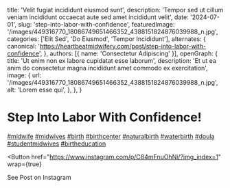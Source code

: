   title: 'Velit fugiat incididunt eiusmod sunt',
  description: 'Tempor sed ut cillum veniam incididunt occaecat aute sed amet incididunt velit',
  date: '2024-07-01',
  slug: 'step-into-labor-with-confidence',
  featuredImage: '/images/449316770_18086749651466352_4388151824876039988_n.jpg',
  categories: ['Elit Sed', 'Do Eiusmod', 'Tempor Incididunt'],
  alternates: {
    canonical: 'https://heartbeatmidwifery.com/post/step-into-labor-with-confidence',
  },
  authors: [{ name: 'Consectetur Adipiscing' }],
  openGraph: {
    title: 'Ut enim non ex labore cupidatat esse laborum',
    description: 'Et ut ea anim do consectetur magna incididunt amet commodo ex exercitation',
    image: {
      url: '/images/449316770_18086749651466352_4388151824876039988_n.jpg',
      alt: 'Lorem esse qui',
    },
  },
}


# Step Into Labor With Confidence!

<Gallery>
  <GalleryItem
    src="/images/449316770_18086749651466352_4388151824876039988_n.jpg"
    size="large"
  />
  <GalleryItem
    src="/images/449680968_18086749669466352_525164436254078975_n.jpg"
    size="large"
  />
  <GalleryItem
    src="/images/449522214_18086749666466352_7274884046664467597_n.jpg"
    size="large"
  />
  <GalleryItem
    src="/images/449601270_18086749678466352_3236871592713766811_n.jpg"
    size="large"
  />
</Gallery>

[#midwife](https://www.instagram.com/explore/tags/midwife/) [#midwives](https://www.instagram.com/explore/tags/midwives/) [#birth](https://www.instagram.com/explore/tags/birth/) [#birthcenter](https://www.instagram.com/explore/tags/birthcenter/) [#naturalbirth](https://www.instagram.com/explore/tags/naturalbirth/) [#waterbirth](https://www.instagram.com/explore/tags/waterbirth/) [#doula](https://www.instagram.com/explore/tags/doula/) [#studentmidwives](https://www.instagram.com/explore/tags/studentmidwives/) [#birtheducation](https://www.instagram.com/explore/tags/birtheducation/)

<Button
  href="https://www.instagram.com/p/C84mFnuOhNi/?img_index=1"
  wrap={true}
>
  See Post on Instagram
</Button>

